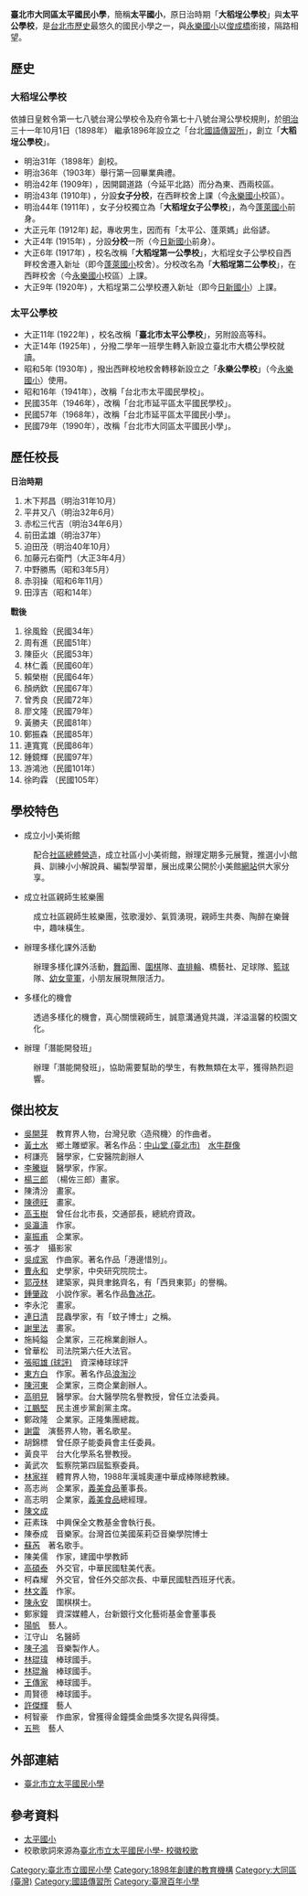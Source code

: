 {{Infobox_School 
| name = 臺北市大同區太平國民小學
| image = 臺北市立太平國民小學 1.jpg
| logo=TPES.jpg
| motto = 
| established = [[1898年|1898年]][[7月|7月]]({{JPN}}[[明治|明治]]31年)
| type = 市立國民小學
| affiliation =
| district =[[臺北市|臺北市]][[大同區_(臺灣)|大同區]]
| principal =徐昀霖
| faculty = 
| enrollment = 
| free_label = 校別
| free_text = 男女合校
| location = {{flagicon|TWN}}[[臺北市|臺北市]][[大同區_(臺灣)|大同區]][[延平北路|延平北路]]二段239號
| zipcode = 10348
| information = 
| tel = +886-2-2553-2229
| fax = +886-2-2557-5746
| website = [http://www.tpes.tp.edu.tw/ www.tpes.tp.edu.tw]
}}
'''臺北市大同區太平國民小學'''，簡稱'''太平國小'''，原日治時期「'''大稻埕公學校'''」與'''太平公學校'''，是[[台北市|台北市]][[歷史|歷史]]最悠久的國民小學之一，與[[臺北市大同區永樂國民小學|永樂國小]]以[[俊成橋|俊成橋]]銜接，隔路相望。

== 歷史 ==
===大稻埕公學校===
依據日皇敕令第一七八號台灣公學校令及府令第七十八號台灣公學校規則，於[[明治|明治]]三十一年10月1日（1898年）
繼承1896年設立之「台北[[國語傳習所|國語傳習所]]」，創立「'''大稻埕公學校'''」。

*明治31年（1898年）創校。
*明治36年（1903年）舉行第一回畢業典禮。
*明治42年 (1909年) ，因開闢道路（今延平北路）而分為東、西兩校區。
*明治43年 (1910年) ，分設'''女子分校'''，在西畔校舍上課（今[[臺北市大同區永樂國民小學|永樂國小]]校區）。
*明治44年 (1911年) ，女子分校獨立為「'''大稻埕女子公學校'''」，為今[[臺北市大同區蓬萊國民小學|蓬萊國小]]前身。
*大正元年 (1912年) 起，專收男生，因而有「太平公、蓬萊媽」此俗諺。
*大正4年 (1915年) ，分設'''分校'''一所（今[[臺北市大同區日新國民小學|日新國小]]前身）。
*大正6年 (1917年) ，校名改稱「'''大稻埕第一公學校'''」，大稻埕女子公學校自西畔校舍遷入新址（即今[[臺北市大同區蓬萊國民小學|蓬萊國小]]校舍）。分校改名為「'''大稻埕第二公學校'''」，在西畔校舍（今[[臺北市大同區永樂國民小學|永樂國小]]校區）上課。
*大正9年 (1920年) ，大稻埕第二公學校遷入新址（即今[[臺北市大同區日新國民小學|日新國小]]）上課。
===太平公學校===
*大正11年 (1922年) ，校名改稱「'''臺北市太平公學校'''」，另附設高等科。
*大正14年 (1925年) ，分撥二學年一班學生轉入新設立臺北市大橋公學校就讀。
*昭和5年 (1930年) ，撥出西畔校地校舍轉移新設立之「'''永樂公學校'''」（今[[臺北市大同區永樂國民小學|永樂國小]]）使用。
*昭和16年（1941年），改稱「台北市太平國民學校」。
*民國35年（1946年），改稱「台北市延平區太平國民學校」。 
*民國57年（1968年），改稱「台北市延平區太平國民小學」。
*民國79年（1990年），改稱「台北市大同區太平國民小學」。

== 歷任校長 ==

'''日治時期'''
# 木下邦昌（明治31年10月） 
# 平井又八（明治32年6月） 
# 赤松三代吉（明治34年6月）
# 前田孟雄（明治37年）
# 迫田茂（明治40年10月）
# 加藤元右衛門（大正3年4月）
# 中野勝馬（昭和3年5月）
# 赤羽操（昭和6年11月）
# 田淳吉（昭和14年）

'''戰後'''
# 徐風銓（民國34年）
# 周有進（民國51年）
# 陳臣火（民國53年）
# 林仁義（民國60年）
# 賴榮樹（民國64年）
# 顏炳欽（民國67年）
# 曾秀良（民國72年）
# 廖文隆（民國79年）
# 黃勝夫（民國81年）
# 鄭振森（民國85年）
# 連寬寬（民國86年）
# 鍾鏡輝（民國97年）
# 游鴻池（民國101年）
# 徐昀霖 （民國105年）

== 學校特色 ==
*成立小小美術館   
:配合[[社區總體營造|社區總體營造]]，成立社區小小美術館，辦理定期多元展覽，推選小小館員、訓練小小解說員、編製學習單，展出成果公開於小美館[[網站|網站]]供大家分享。 

*成立社區親師生絃樂團 
:成立社區親師生絃樂團，弦歌漫妙、氣質湧現，親師生共奏、陶醉在樂聲中，趣味橫生。 

*辦理多樣化課外活動 
:辦理多樣化課外活動，[[舞蹈|舞蹈]]團、[[圍棋|圍棋]]隊、[[直排輪|直排輪]]、橋藝社、足球隊、[[籃球|籃球]]隊、[[幼女童軍|幼女童軍]]，小朋友展現無限活力。 

*多樣化的機會 
:透過多樣化的機會，真心關懷親師生，誠意溝通覓共識，洋溢溫馨的校園文化。 

*辦理「潛能開發班」 
:辦理「潛能開發班」，協助需要幫助的學生，有教無類在太平，獲得熱烈迴響。

== 傑出校友 ==
*[[吳開芽|吳開芽]]　教育界人物，台灣兒歌〈造飛機〉的作曲者。
*[[黃土水|黃土水]]　鄉土雕塑家。著名作品：[[中山堂_(臺北市)|中山堂 (臺北市)]]　[[水牛群像|水牛群像]]
*柯謙亮　醫學家，仁安醫院創辦人
*[[李騰嶽|李騰嶽]]　醫學家，作家。
*[[楊三郎_(畫家)|楊三郎]]　（楊佐三郎）畫家。
*陳清汾　畫家。
*[[陳德旺|陳德旺]]　畫家。
*[[高玉樹|高玉樹]]　曾任台北市長，交通部長，總統府資政。
*[[吳瀛濤|吳瀛濤]]　作家。
*[[辜振甫|辜振甫]]　企業家。
*張才　攝影家
*[[吳成家|吳成家]]　作曲家。著名作品「港邊惜別」。
*[[曹永和|曹永和]]　史學家，中央研究院院士。
*[[郭茂林|郭茂林]]　建築家，與貝聿銘齊名，有「西貝東郭」的譽稱。
*[[鍾肇政|鍾肇政]]　小說作家。著名作品[[魯冰花|魯冰花]]。
*李永沱　畫家。
*[[連日清|連日清]]　昆蟲學家，有「蚊子博士」之稱。
*[[謝里法|謝里法]]　畫家。
*施純鎰　企業家，三花棉業創辦人。
*曾華松　司法院第六任大法官。
*[[張昭雄_(球評)|張昭雄 (球評)]]　資深棒球球評
*[[東方白|東方白]]　作家。著名作品[[浪淘沙|浪淘沙]]
*[[陳河東|陳河東]]　企業家，三商企業創辦人。
*[[高明見|高明見]]　醫學家。台大醫學院名譽教授，曾任立法委員。
*[[江鵬堅|江鵬堅]]　民主進步黨創黨主席。
*鄭政隆　企業家。正隆集團總裁。
*[[謝雷|謝雷]]　演藝界人物，著名歌星。
*胡錦標　曾任原子能委員會主任委員。
*黃良平　台大化學系名譽教授。
*黃武次　監察院第四屆監察委員。
*[[林家祥|林家祥]]　體育界人物，1988年漢城奧運中華成棒隊總教練。
*高志尚　企業家，[[義美食品|義美食品]]董事長。
*高志明　企業家，[[義美食品|義美食品]]總經理。
*[[陳文成|陳文成]]　
*莊素珠　中興保全文教基金會執行長。
*陳泰成　音樂家。台灣首位美國茱莉亞音樂學院博士
*[[蘇芮|蘇芮]]　著名歌手。
*陳美儒　作家，建國中學教師
*[[高碩泰|高碩泰]]　外交官，中華民國駐美代表。
*柯森耀　外交官，曾任外交部次長、中華民國駐西班牙代表。
*[[林文義|林文義]]　作家。
*[[陳永安|陳永安]]　圍棋棋士。
*鄭家鐘　資深媒體人，台新銀行文化藝術基金會董事長
*[[陽帆|陽帆]]　藝人。
*江守山　名醫師
*[[陳子鴻|陳子鴻]]　音樂製作人。
*[[林琨瑋|林琨瑋]]　棒球國手。
*[[林琨瀚|林琨瀚]]　棒球國手。
*[[王傳家|王傳家]]　棒球國手。
*周賢德　棒球國手。
*[[許傑輝|許傑輝]]　藝人
*柯智豪　作曲家，曾獲得金鐘獎金曲獎多次提名與得獎。
*[[五熊|五熊]]　藝人

== 外部連結 ==
*[http://www.tpes.tp.edu.tw/ 臺北市立太平國民小學] {{Wayback|url=http://www.tpes.tp.edu.tw/ |date=20150711170245 }}

== 參考資料 ==
*[http://www.tpes.tp.edu.tw/ 太平國小] {{Wayback|url=http://www.tpes.tp.edu.tw/ |date=20150711170245 }}
*校歌歌詞來源為[http://web.tpes.tp.edu.tw/enable/modules/tinyd/index.php?id=5 臺北市立太平國民小學- 校徽校歌] {{Wayback|url=http://web.tpes.tp.edu.tw/enable/modules/tinyd/index.php?id=5 |date=20080121210241 }}
{{台北市小學列表}}
[[Category:臺北市立國民小學|Category:臺北市立國民小學]]
[[Category:1898年創建的教育機構|Category:1898年創建的教育機構]]
[[Category:大同區_(臺灣)|Category:大同區 (臺灣)]]
[[Category:國語傳習所|Category:國語傳習所]]
[[Category:臺灣百年小學|Category:臺灣百年小學]]